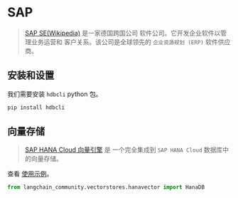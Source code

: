 # SAP

> [SAP SE(Wikipedia)](https://www.sap.com/about/company.html) 是一家德国跨国公司
> 软件公司。它开发企业软件以管理业务运营和
> 客户关系。该公司是全球领先的
> `企业资源规划 (ERP)` 软件供应商。

## 安装和设置

我们需要安装 `hdbcli` python 包。

```bash
pip install hdbcli
```

## 向量存储

>[SAP HANA Cloud 向量引擎](https://www.sap.com/events/teched/news-guide/ai.html#article8) 是
> 一个完全集成到 `SAP HANA Cloud` 数据库中的向量存储。

查看 [使用示例](/docs/integrations/vectorstores/sap_hanavector)。

```python
from langchain_community.vectorstores.hanavector import HanaDB
```
